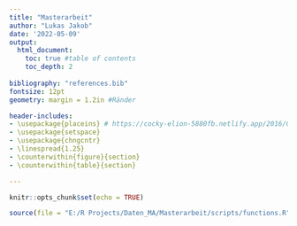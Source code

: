 ```yaml
---
title: "Masterarbeit"
author: "Lukas Jakob"
date: '2022-05-09'
output: 
  html_document:
    toc: true #table of contents
    toc_depth: 2
  
bibliography: "references.bib"  
fontsize: 12pt
geometry: margin = 1.2in #Ränder

header-includes:
- \usepackage{placeins} # https://cocky-elion-5880fb.netlify.app/2016/03/30/writing-your-thesis-with-r-markdown-5-the-thesis-layout/
- \usepackage{setspace}
- \usepackage{chngcntr}
- \linespread{1.25}
- \counterwithin{figure}{section}
- \counterwithin{table}{section}

---
```

```r
knitr::opts_chunk$set(echo = TRUE)
```

```r

source(file = "E:/R Projects/Daten_MA/Masterarbeit/scripts/functions.R")
```



